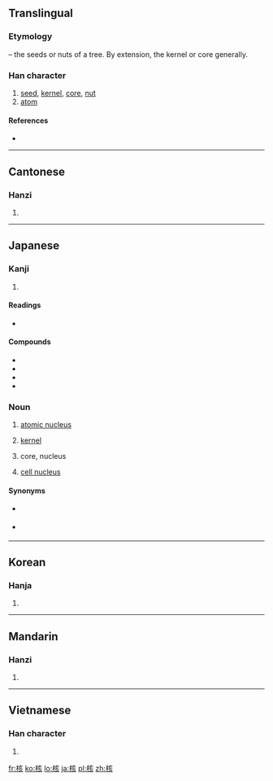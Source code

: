 {{also|覈}}
==Translingual==
===Etymology===
{{Han compound|木|t1=tree|亥|ls=psc|c1=s|c2=p}} – the seeds or nuts of a tree. By extension, the kernel or core generally.

===Han character===
{{Han char|rn=75|rad=木|as=06|sn=10|four=4098<sub>2</sub>|canj=木卜女人 (DYVO)}}

# [[seed]], [[kernel]], [[core]], [[nut]]
# [[atom]]

====References====
* {{Han ref|kx=0524.040|dkj=14743|dj=0912.070|hdz=21206.040|uh=6838|ud=26680|bh=AED6|bd=44758}}

----

==Cantonese==

===Hanzi===
{{yue-hanzi|jyut=|y=hat6, wat6}}

# {{defn|Cantonese|sort=木06}}

----

==Japanese==

===Kanji===
{{ja-kanji|grade=c|rs=木06}}

# {{defn|Japanese|sort=木06}}

====Readings====
* {{ja-readings|on=[[かく]] (kaku)|kun=[[さね]] (sane)}}

====Compounds====
* {{term|原子核||[[atomic nucleus]]|tr=[[げんしかく]], [[genshi kaku]]|lang=ja|sc=Jpan}}
* {{term|細胞核||[[cell nucleus]]|tr=[[さいぼうかく]], [[saibō kaku]]|lang=ja|sc=Jpan}}
* {{term|核実験||[[nuclear]] [[test]]|tr=[[かくじっけん]], [[kaku jikken]]|lang=ja|sc=Jpan}}
* {{term|核兵器||[[nuclear]] [[weapons]]|tr=[[かくへいき]], [[kaku heiki]]|lang=ja|sc=Jpan}}

===Noun===
{{ja-noun|k|hira=かく|rom=kaku}}

# [[atomic nucleus]]
# {{algebra|lang=ja|skey=かく}} [[kernel]]
# {{astronomy|lang=ja|skey=かく}} core, nucleus
# [[cell nucleus]]

====Synonyms====
* {{sense|atomic nucleus}} {{term|原子核|tr=[[げんしかく]], [[genshi kaku]]|lang=ja|sc=Jpan}}
* {{sense|cell nucleus}} {{term|細胞核|tr=[[さいぼうかく]], [[saibō kaku]]|lang=ja|sc=Jpan}}

----

==Korean==

===Hanja===
{{ko-hanja|hangeul=[[핵]], [[홀]]|eumhun=|rv=haek, hol|mr=haek, hol|y=hayk, hol}}

# {{defn|Korean|sort=木06}}

----

==Mandarin==

===Hanzi===
{{cmn-hanzi|pin=[[hé]] ([[he2]]), [[hú]] ([[hu2]])|wg=ho<sup>2</sup>, hu<sup>2</sup>}}

# {{defn|Mandarin|sort=木06}}

----

==Vietnamese==

===Han character===
{{vi-hantu|[[hạch]], [[cây]], [[cơi]], [[hột]]|rs=木06}}

# {{defn|Vietnamese|sort=木06}}

[[fr:核]]
[[ko:核]]
[[lo:核]]
[[ja:核]]
[[pl:核]]
[[zh:核]]